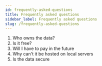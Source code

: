 ```yaml
---
id: frequently-asked-questions
title: Frequently asked questions
sidebar_label: Frequently asked questions
slug: /frequently-asked-questions
---
```


1. Who owns the data?
2. Is it free?
3. Will I have to pay in the future
4. Why can't it be hosted on local servers
5. Is the data secure